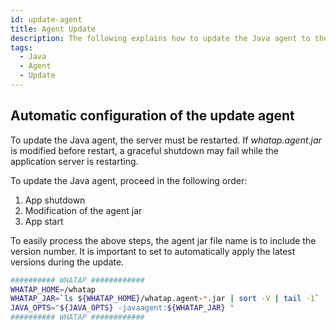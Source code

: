 ```yaml
---
id: update-agent
title: Agent Update
description: The following explains how to update the Java agent to the latest version. The procedure includes how to download the latest agent and restart the application server to apply the update. For a stable system shutdown, you can see the procedure for terminating Apps, changing the agent JAR file, and updating status during the startup.
tags:
  - Java
  - Agent
  - Update
---
```



<Downloadagent />

## Automatic configuration of the update agent

To update the Java agent, the server must be restarted. If _whatap.agent.jar_ is modified before restart, a graceful shutdown may fail while the application server is restarting.

To update the Java agent, proceed in the following order:

1. App shutdown
2. Modification of the agent jar
3. App start

To easily process the above steps, the agent jar file name is to include the version number. It is important to set to automatically apply the latest versions during the update.

```bash {3} showLineNumbers
########## WHATAP ############
WHATAP_HOME=/whatap
WHATAP_JAR=`ls ${WHATAP_HOME}/whatap.agent-*.jar | sort -V | tail -1`
JAVA_OPTS="${JAVA_OPTS} -javaagent:${WHATAP_JAR} "
########## WHATAP ############
```
